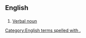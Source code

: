 ==English==

==={{abbreviation-old|en}}===
{{head|en}}

# {{context|grammar|lang=en}} [[verbal noun|Verbal noun]]
[[Category:English terms spelled with .]]